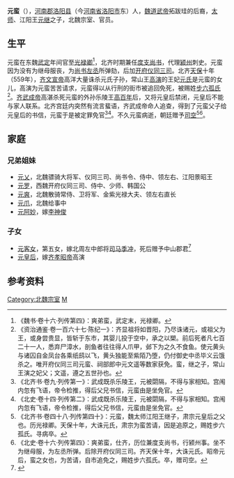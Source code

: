 '''元蛮'''（{{bd|6世紀||？|catIdx=Yuan,元}}），[[河南郡|河南郡]][[洛阳县|洛阳县]]（今[[河南省|河南省]][[洛阳市|洛阳市]]东）人，[[魏道武帝|魏道武帝]]拓跋珪的后裔，[[太师|太师]]、江阳王[[元继|元继]]之子，北魏宗室、官员。

==生平==
元蛮在东魏[[武定_(东魏)|武定]]年间官至[[光禄卿|光禄卿]]<ref>《魏书·卷十六·列传第四》：爽弟蛮，武定末，光禄卿。</ref>，北齐时期兼任[[度支尚书|度支尚书]]，代理[[颍州_(东魏)|颍州]]刺史。元蛮因为没有为继母服丧，为[[尚书左丞|尚书左丞]]所弹劾，后加[[开府仪同三司|开府仪同三司]]。北齐[[天保_(北齐)|天保]]十年（559年），[[齐文宣帝|齐文宣帝]]高洋大量诛杀元氏子孙，常山王[[高演|高演]]的王妃[[元皇后_(北齐孝昭帝)|元氏]]是元蛮的女儿，高演为元蛮苦苦请求，元蛮得以从行刑的街市被追回免死，被赐姓[[步六孤氏|步六孤氏]]<ref>《资治通鉴·卷一百六十七·陈纪一》：齐显祖将如晋阳，乃尽诛诸元，或祖父为王，或身尝贵显，皆斩于东市，其婴儿投于空中，承之以槊。前后死者凡七百二十一人，悉弃尸漳水，剖鱼者往往得人爪甲，邺下为之久不食鱼。使元黄头与诸囚自金凤台各乘纸鸱以飞，黄头独能至紫陌乃堕，仍付御史中丞毕义云饿杀之。唯开府仪同三司元蛮、祠部郎中元文遥等数家获免。蛮，继之子，常山王演之妃父；文遥，遵之五世孙也。</ref>。[[齐武成帝|齐武成帝]]高湛杀死元蛮的外孙乐陵王[[高百年|高百年]]后，又将元皇后禁闭，元皇后不能与家人联系。北齐宫廷内突然有流言蜚语，齐武成帝命人追查，得到了元蛮父子给元皇后的书信，元蛮于是被定罪免官<ref>《北齐书·卷九·列传第一》：武成既杀乐陵王，元被閟隔，不得与家相知。宫闱内忽有飞语，帝令检推，得后父兄书信，元蛮由是坐免官。</ref><ref>《北史·卷十四·列传第二》：武成既杀乐陵王，元被閟隔，不得与家相知。宫闱内忽有飞语，帝令检推，得后父兄书信，元蛮由是坐免官。</ref>。不久元蛮病逝，朝廷赠予[[司空|司空]]<ref>《北齐书·卷四十八·列传第四十》：元蛮，魏太师江阳王继子，肃宗元皇后之父也。历光禄卿。天保十年，大诛元氏，肃宗为蛮苦请，因是追原之，赐姓步六孤氏。寻病卒。</ref><ref>《北史·卷十六·列传第四》：爽弟蛮，仕齐，历位兼度支尚书，行颍州事。坐不为继母服，为左丞所弹。后除开府仪同三司。齐天保十年，大诛元氏。昭帝元后，蛮之女也，为苦请，自市追免之，赐姓步六孤氏。卒，赠司空。</ref>。

==家庭==
===兄弟姐妹===
*[[元乂|元乂]]，北魏骠骑大将军、仪同三司、尚书令、侍中、领左右、江阳景昭王
*[[元罗|元罗]]，西魏开府仪同三司、侍中、少师、韩国公
*[[元爽|元爽]]，北魏散骑常侍、卫将军、金紫光禄大夫、领左右直长
*[[元爪|元爪]]，北魏给事中
*[[元阿妙|元阿妙]]，嫁[[李神俊|李神俊]]

===子女===
*[[元客女|元客女]]，第五女，嫁北周左中郎将[[司马季冲|司马季冲]]，死后赠予中山郡君<ref>{{Cite book|author=大同北朝艺术研究院|title=《北朝艺术研究院藏品图录》|location=北京|publisher=文物出版社|date=2016年5月|pages=205-207|isbn=978-7-5010-4630-0|accessdate=2016-11-12|language=zh-hans}}</ref>
*[[元皇后_(北齐孝昭帝)|元皇后]]，嫁[[齐孝昭帝|齐孝昭帝]]高演

==参考资料==
{{reflist}}

[[Category:北魏宗室|Category:北魏宗室]]
[[Category:河南元氏|M]]